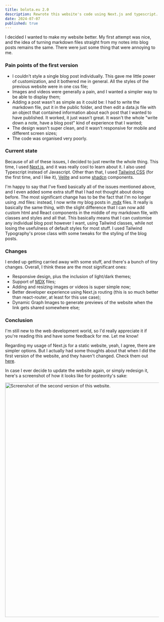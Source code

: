 ```yaml
---
title: bolota.eu 2.0
description: Rewrote this website's code using Next.js and typescript.
date: 2024-07-07
published: true
---
```


I decided I wanted to make my website better. My first attempt was nice, and the idea of turning markdown files straight from my notes into blog posts remains the same. There were just some thing that were annoying to me.

### Pain points of the first version
- I couldn't style a single blog post individually. This gave me little power of customization, and it bothered me in general. All the styles of the previous website were in one css file;
- Images and videos were generally a pain, and I wanted a simpler way to be able to display them;
- Adding a post wasn't as simple as it could be: I had to write the markdown file, put it in the public folder, and then edit a data.js file with an object that contained information about each post that I wanted to have published. It worked, it just wasn't great. It wasn't the whole "write down a note, have a blog post" kind of experience that I wanted;
- The design wasn't super clean, and it wasn't responsive for mobile and different screen sizes;
- The code was organised very poorly.

### Current state
Because of all of these issues, I decided to just rewrite the whole thing. This time, I used <a className="link" target="_blank" href="https://nextjs.org/">Next.js</a>, and it was really cool to learn about it. I also used Typescript instead of Javascript. Other than that, I used <a className="link" target="_blank" href="https://tailwindcss.com/">Tailwind CSS</a> (for the first time, and I like it), <a className="link" target="_blank" href="https://velite.js.org/">Velite</a> and some <a className="link" target="_blank" href="https://ui.shadcn.com/">shadcn</a> components.

I'm happy to say that I've fixed basically all of the issues mentioned above, and I even added some extra stuff that I had not thought about doing before. The most significant change has to be the fact that I'm no longer using .md files: instead, I now write my blog posts in <a className="link" target="_blank" href="https://mdxjs.com/">.mdx</a> files. It really is basically the same thing, with the slight difference that I can now add custom html and React components in the middle of my markdown file, with classes and styles and all that. This basically means that I can customise any individual blog post however I want, using Tailwind classes, while not losing the usefulness of default styles for most stuff. I used Tailwind Typography's prose class with some tweaks for the styling of the blog posts.

### Changes
I ended up getting carried away with some stuff, and there's a bunch of tiny changes. Overall, I think these are the most significant ones:
- Responsive design, plus the inclusion of light/dark themes;
- Support of <a className="link" target="_blank" href="https://mdxjs.com/">MDX</a> files;
- Adding and resizing images or videos is super simple now;
- Better developer experience using Next.js routing (this is so much better than react-router, at least for this use case);
- Dynamic Graph Images to generate previews of the website when the link gets shared somewhere else;

### Conclusion
I'm still new to the web development world, so I'd really appreciate it if you're reading this and have some feedback for me. Let me know!

Regarding my usage of Next.js for a static website, yeah, I agree, there are simpler options. But I actually had some thoughts about that when I did the first version of the website, and they haven't changed. Check them out <a href="/posts/1_bolotaeuv1" className="link">here</a>.

In case I ever decide to update the website again, or simply redesign it, here's a screenshot of how it looks like for posteority's sake:

<img className="border-2 border-border rounded-md" src="/assets/bolotav2.png" width="768" alt="Screenshot of the second version of this website." />

